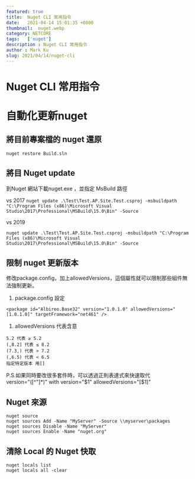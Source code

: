 ```yaml
---
featured: true
title:  Nuget CLI 常用指令
date:   2021-04-14 15:01:35 +0800
thumbnail:  nuget.webp
category: NETCORE
tags:   ['nuget']
description : Nuget CLI 常用指令
author : Mark Ku
slug: 2021/04/14/nuget-cli
---
```

# Nuget CLI 常用指令
# 自動化更新nuget
## 將目前專案檔的 nuget 還原

`nuget restore Build.sln`

## 將目 Nuget update 
到Nuget 網站下載nuget.exe ，並指定 MsBuild 路徑

vs 2017 
`nuget update .\Test\Test.AP.Site.Test.csproj -msbuildpath "C:\Program Files (x86)\Microsoft Visual Studio\2017\Professional\MSBuild\15.0\Bin" -Source `

vs 2019

`nuget update .\Test\Test.AP.Site.Test.csproj -msbuildpath "C:\Program Files (x86)\Microsoft Visual Studio\2017\Professional\MSBuild\15.0\Bin" -Source `

## 限制 nuget 更新版本
修改package.config，加上allowedVersions，這個屬性就可以限制那些組件無法強制更新。

1. package.config 設定

```
<package id="Albireo.Base32" version="1.0.1.0" allowedVersions="[1.0.1.0]" targetFramework="net461" />
```

1. allowedVersions 代表含意

```
5.2 代表 ≥ 5.2
(,8.2] 代表 ≤ 8.2
(7.3,) 代表 > 7.2
(,6.5) 代表 < 6.5
指定特定版本 用[]  
```

P.S.如果同時要改很多套件時，可以透過正則表達式來快速取代  
version=\"([^"]*)\"
with
version="$1" allowedVersions="[$1]"
## Nuget 來源
```
nuget source 
nuget sources Add -Name "MyServer" -Source \\myserver\packages
nuget sources Disable -Name "MyServer"
nuget sources Enable -Name "nuget.org"
```

## 清除 Local 的 Nuget 快取
```
nuget locals list
nuget locals all -clear
```